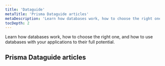 ```yaml
---
title: 'Dataguide'
metaTitle: 'Prisma Dataguide articles'
metaDescription: 'Learn how databases work, how to choose the right one, and how to use databases with your applications to their full potential.'
tocDepth: 2
---
```


<TopBlock>

Learn how databases work, how to choose the right one, and how to use databases with your applications to their full potential.

</TopBlock>

## Prisma Dataguide articles

<Subsections />
